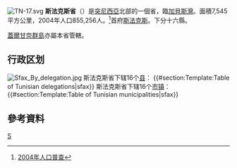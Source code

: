 [[File:TN-17.svg|right]]
'''斯法克斯省'''（{{lang-ar|ولاية صفاقس|}}）是[[突尼西亞|突尼西亞]]北部的一個省，臨[[加貝斯灣|加貝斯灣]]。面積7,545平方公里，2004年人口855,256人。<ref>[http://www.ins.nat.tn/carte/result.php?gouvernorat=34&lib_gouvernorat=Sfax&lib_delegation=&delegation=00 2004年人口普查]{{dead link|date=2017年12月 |bot=InternetArchiveBot |fix-attempted=yes }}</ref>首府[[斯法克斯|斯法克斯]]。下分十六縣。

[[蓋爾甘奈群島|蓋爾甘奈群島]]亦屬本省管轄。

== 行政区划 ==
[[File:Sfax_By_delegation.jpg|thumb]]
斯法克斯省下辖16个[[县_(突尼斯)|县]]：
{{#section:Template:Table of Tunisian delegations|sfax}}
斯法克斯省下辖16个[[市镇_(突尼斯)|市镇]]：
{{#section:Template:Table of Tunisian municipalities|sfax}}

== 參考資料 ==
{{Reflist}}

{{突尼西亞行政區劃}}

[[Category:突尼斯行政区划|S]]